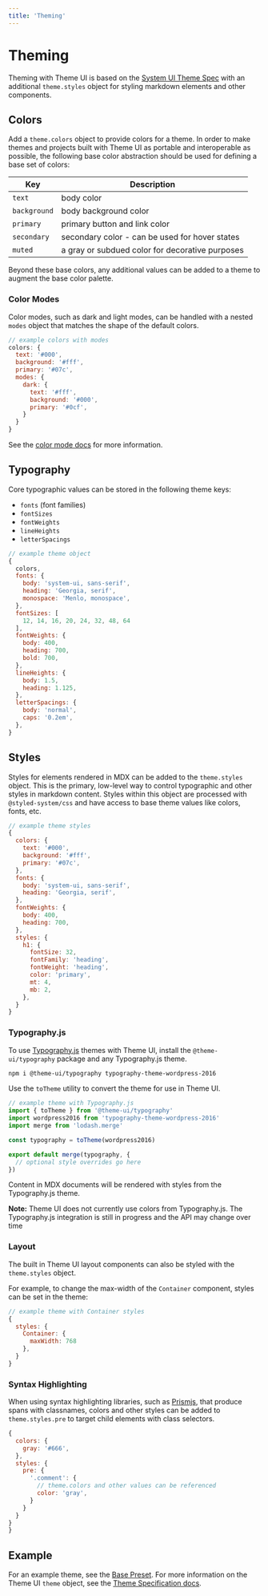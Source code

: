 ```yaml
---
title: 'Theming'
---
```




# Theming

Theming with Theme UI is based on the [System UI Theme Spec][] with an additional `theme.styles` object for styling markdown elements and other components.

[system ui theme spec]: https://system-ui.com/theme/

## Colors

Add a `theme.colors` object to provide colors for a theme.
In order to make themes and projects built with Theme UI as portable and interoperable as possible, the following base color abstraction should be used for defining a base set of colors:

| Key          | Description                                     |
| ------------ | ----------------------------------------------- |
| `text`       | body color                                      |
| `background` | body background color                           |
| `primary`    | primary button and link color                   |
| `secondary`  | secondary color - can be used for hover states  |
| `muted`      | a gray or subdued color for decorative purposes |

Beyond these base colors, any additional values can be added to a theme to augment the base color palette.

### Color Modes

Color modes, such as dark and light modes, can be handled with a nested `modes` object that matches the shape of the default colors.

```js
// example colors with modes
colors: {
  text: '#000',
  background: '#fff',
  primary: '#07c',
  modes: {
    dark: {
      text: '#fff',
      background: '#000',
      primary: '#0cf',
    }
  }
}
```

See the [color mode docs](/color-modes) for more information.

## Typography

Core typographic values can be stored in the following theme keys:

- `fonts` (font families)
- `fontSizes`
- `fontWeights`
- `lineHeights`
- `letterSpacings`

```js
// example theme object
{
  colors,
  fonts: {
    body: 'system-ui, sans-serif',
    heading: 'Georgia, serif',
    monospace: 'Menlo, monospace',
  },
  fontSizes: [
    12, 14, 16, 20, 24, 32, 48, 64
  ],
  fontWeights: {
    body: 400,
    heading: 700,
    bold: 700,
  },
  lineHeights: {
    body: 1.5,
    heading: 1.125,
  },
  letterSpacings: {
    body: 'normal',
    caps: '0.2em',
  },
}
```

## Styles

Styles for elements rendered in MDX can be added to the `theme.styles` object.
This is the primary, low-level way to control typographic and other styles in markdown content.
Styles within this object are processed with `@styled-system/css` and have access to base theme values like colors, fonts, etc.

```js
// example theme styles
{
  colors: {
    text: '#000',
    background: '#fff',
    primary: '#07c',
  },
  fonts: {
    body: 'system-ui, sans-serif',
    heading: 'Georgia, serif',
  },
  fontWeights: {
    body: 400,
    heading: 700,
  },
  styles: {
    h1: {
      fontSize: 32,
      fontFamily: 'heading',
      fontWeight: 'heading',
      color: 'primary',
      mt: 4,
      mb: 2,
    },
  }
}
```

### Typography.js

To use [Typography.js][] themes with Theme UI, install the `@theme-ui/typography` package and any Typography.js theme.

```sh
npm i @theme-ui/typography typography-theme-wordpress-2016
```

Use the `toTheme` utility to convert the theme for use in Theme UI.

```js
// example theme with Typography.js
import { toTheme } from '@theme-ui/typography'
import wordpress2016 from 'typography-theme-wordpress-2016'
import merge from 'lodash.merge'

const typography = toTheme(wordpress2016)

export default merge(typography, {
  // optional style overrides go here
})
```

Content in MDX documents will be rendered with styles from the Typography.js theme.

**Note:** Theme UI does not currently use colors from Typography.js. The Typography.js integration is still in progress and the API may change over time

[typography.js]: https://github.com/KyleAMathews/typography.js

### Layout

The built in Theme UI layout components can also be styled with the `theme.styles` object.

For example, to change the max-width of the `Container` component, styles can be set in the theme:

```js
// example theme with Container styles
{
  styles: {
    Container: {
      maxWidth: 768
    },
  }
}
```

### Syntax Highlighting

When using syntax highlighting libraries, such as [Prismjs][], that produce spans with classnames, colors and other styles can be added to `theme.styles.pre` to target child elements with class selectors.

[prismjs]: https://github.com/PrismJS/prism

```js
{
  colors: {
    gray: '#666',
  },
  styles: {
    pre: {
      '.comment': {
        // theme.colors and other values can be referenced
        color: 'gray',
      }
    }
  }
}
}
```

## Example

For an example theme, see the [Base Preset][example].
For more information on the Theme UI `theme` object, see the [Theme Specification docs](/theme-spec).

[example]: https://github.com/system-ui/theme-ui/blob/master/packages/presets/src/base.js
[emotion]: https://emotion.sh
